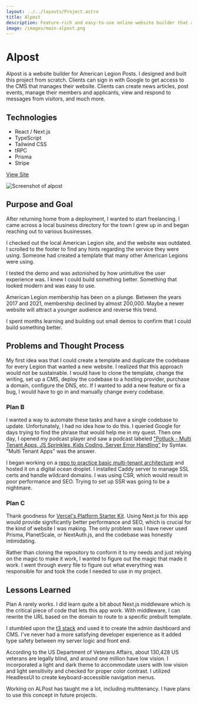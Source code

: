 ```yaml
---
layout: ../../layouts/Project.astro
title: Alpost
description: Feature-rich and easy-to-use online website builder that allows the creation of a web presence for American Legion Posts using multi-tenant architecture.
image: /images/main-alpost.png
---
```



<GridCard spacing={true}>

# Alpost

Alpost is a website builder for American Legion Posts. I designed and built this project from scratch. Clients can sign in with Google to get access to the CMS that manages their website. Clients can create news articles, post events, manage their members and applicants, view and respond to messages from visitors, and much more.

## Technologies

- React / Next.js
- TypeScript
- Tailwind CSS
- tRPC
- Prisma
- Stripe

[View Site](https://alpost.org)

<Image
	src="/images/full-alpost.png"
	alt="Screenshot of alpost"
	width={1920}
	height={2318}
	fit="cover"
	position="top"
	format="webp"
	class="w-full bg-stone-800"
/>

</GridCard>

<GridCard spacing={true}>

## Purpose and Goal

After returning home from a deployment, I wanted to start freelancing. I came across a local business directory for the town I grew up in and began reaching out to various businesses.

I checked out the local American Legion site, and the website was outdated. I scrolled to the footer to find any hints regarding the service they were using. Someone had created a template that many other American Legions were using.

I tested the demo and was astonished by how unintuitive the user experience was. I knew I could build something better. Something that looked modern and was easy to use.

American Legion membership has been on a plunge. Between the years 2017 and 2021, membership declined by almost 200,000. Maybe a newer website will attract a younger audience and reverse this trend.

I spent months learning and building out small demos to confirm that I could build something better.

</GridCard>

<GridCard spacing={true}>

## Problems and Thought Process

My first idea was that I could create a template and duplicate the codebase for every Legion that wanted a new website. I realized that this approach would not be sustainable. I would have to clone the template, change the writing, set up a CMS, deploy the codebase to a hosting provider, purchase a domain, configure the DNS, etc. If I wanted to add a new feature or fix a bug, I would have to go in and manually change every codebase.

### Plan B

I wanted a way to automate these tasks and have a single codebase to update. Unfortunately, I had no idea how to do this. I queried Google for days trying to find the phrase that would help me in my quest. Then one day, I opened my podcast player and saw a podcast labeled ["Potluck - Multi Tenant Apps, JS Sprinkles, Kids Coding, Server Error Handling"](https://syntax.fm/show/448/potluck-multi-tenant-apps-js-sprinkles-kids-coding-server-error-handling) by Syntax. "Multi Tenant Apps" was the answer.

I began working on a [repo to practice basic multi-tenant architecture](https://github.com/raymondkneipp/multi-tenant-via-subdomain) and hosted it on a digital ocean droplet. I installed Caddy server to manage SSL certs and handle wildcard domains. I was using CSR, which would result in poor performance and SEO. Trying to set up SSR was going to be a nightmare.

### Plan C

Thank goodness for [Vercel's Platform Starter Kit](https://vercel.com/guides/nextjs-multi-tenant-application). Using Next.js for this app would provide significantly better performance and SEO, which is crucial for the kind of website I was making. The only problem was I have never used Prisma, PlanetScale, or NextAuth.js, and the codebase was honestly intimidating.

Rather than cloning the repository to conform it to my needs and just relying on the magic to make it work, I wanted to figure out the magic that made it work. I went through every file to figure out what everything was responsible for and took the code I needed to use in my project.

</GridCard>

<GridCard spacing={true}>

## Lessons Learned

Plan A rarely works. I did learn quite a bit about Next.js middleware which is the critical piece of code that lets this app work. With middleware, I can rewrite the URL based on the domain to route to a specific prebuilt template.

I stumbled upon the [t3 stack](https://create.t3.gg) and used it to create the admin dashboard and CMS. I've never had a more satisfying developer experience as it added type safety between my server logic and front end.

According to the US Department of Veterans Affairs, about 130,428 US veterans are legally blind, and around one million have low vision. I incorporated a light and dark theme to accommodate users with low vision and light sensitivity and checked for proper color contrast. I utilized HeadlessUI to create keyboard-accessible navigation menus.

Working on ALPost has taught me a lot, including multitenancy. I have plans to use this concept in future projects.

</GridCard>
